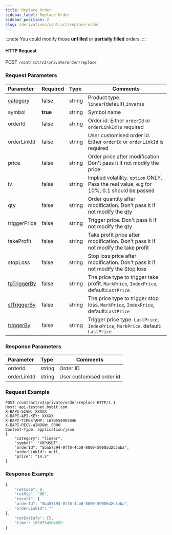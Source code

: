 ```yaml
---
title: Replace Order
sidebar_label: Replace Order
sidebar_position: 2
slug: /derivatives/contract/replace-order
---
```


:::note
You could modify those **unfilled** or **partially filled** orders.
:::

#### HTTP Request
POST `/contract/v3/private/order/replace`

### Request Parameters
| Parameter | Required | Type | Comments|
|:----- |:-------|:-----|------ |
|[category](../enum#category) |false |string |Product type. `linear`(default),`inverse` |
|symbol |**true** |string |Symbol name|
|orderId |false |string |Order id. Either `orderId` or `orderLinkId` is required |
|orderLinkId |false |string |User customised order id. Either `orderId` or `orderLinkId` is required |
|price |false |string |Order price after modification. Don't pass it if not modify the price|
|iv |false |string |Implied volatility. `option` ONLY. Pass the real value, e.g for 10%, 0.1 should be passed |
|qty |false |string |Order quantity after modification. Don't pass it if not modify the qty|
|triggerPrice |false |string |Trigger price. Don't pass it if not modify the qty|
|takeProfit |false |string |Take profit price after modification. Don't pass it if not modify the take profit |
|stopLoss |false |string |Stop loss price after modification. Don't pass it if not modify the Stop loss |
|[tpTriggerBy](../enum#triggerby) |false |string |The price type to trigger take profit. `MarkPrice`, `IndexPrice`, default:`LastPrice` |
|[slTriggerBy](../enum#triggerby) |false |string |The price type to trigger stop loss. `MarkPrice`, `IndexPrice`, default:`LastPrice` |
|[triggerBy](../enum#triggerby) |false |string |Trigger price type. `LastPrice`, `IndexPrice`, `MarkPrice`. default: `LastPrice`|

### Response Parameters
| Parameter | Type | Comments|
|:----- |:-----|----- |
|orderId |string |Order ID |
|orderLinkId |string |User customised order id |

### Request Example

<Tabs>
<TabItem value="console-linear" label="linear">

```http
POST /contract/v3/private/order/replace HTTP/1.1
Host: api-testnet.bybit.com
X-BAPI-SIGN: XXXXX
X-BAPI-API-KEY: XXXXX
X-BAPI-TIMESTAMP: 1670554903846
X-BAPI-RECV-WINDOW: 5000
Content-Type: application/json
{
    "category": "linear",
    "symbol": "XRPUSDT",
    "orderId": "5ba57394-0ff0-4cb8-8000-59085d2c3aba",
    "orderLinkId": null,
    "price": "14.5"
}
```

</TabItem>
</Tabs>

### Response Example

<Tabs>
<TabItem value="js linear" label="linear">

```javascript
{
    "retCode": 0,
    "retMsg": "OK",
    "result": {
    "orderId": "5ba57394-0ff0-4cb8-8000-59085d2c3aba",
    "orderLinkId": ""
},
    "retExtInfo": {},
    "time": 1670554904609
}
```
</TabItem>
</Tabs>